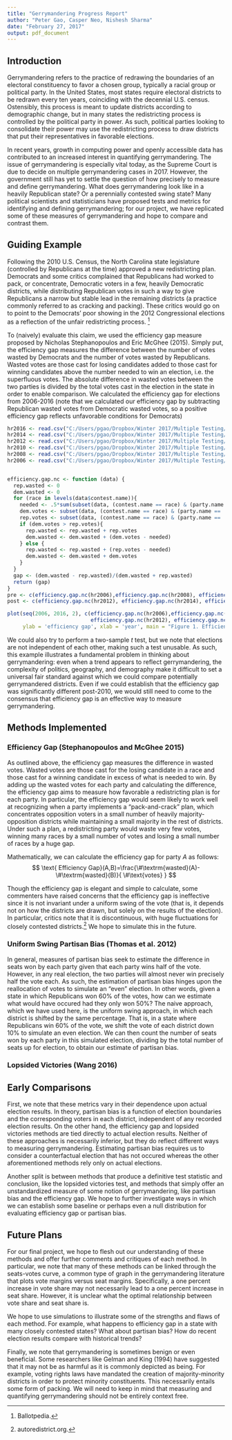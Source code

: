 ---
title: "Gerrymandering Progress Report"
author: "Peter Gao, Casper Neo, Nishesh Sharma"
date: "February 27, 2017"
output: pdf_document
---

## Introduction

Gerrymandering refers to the practice of redrawing the boundaries of an electoral constituency to favor a chosen group, typically a racial group or political party. In the United States, most states require electoral districts to be redrawn every ten years, coinciding with the decennial U.S. census. Ostensibly, this process is meant to update districts according to demographic change, but in many states the redistricting process is controlled by the political party in power. As such, political parties looking to consolidate their power may use the redistricting process to draw districts that put their representatives in favorable elections. 

In recent years, growth in computing power and openly accessible data has contributed to an increased interest in quantifying gerrymandering. The issue of gerrymandering is especially vital today, as the Supreme Court is due to decide on multiple gerrymandering cases in 2017. However, the government still has yet to settle the question of how precisely to measure and define gerrymandering. What does gerrymandering look like in a heavily Republican state? Or a perennially contested swing state? Many political scientists and statisticians have proposed tests and metrics for identifying and defining gerrymandering; for our project, we have replicated some of these measures of gerrymandering and hope to compare and contrast them.

## Guiding Example

Following the 2010 U.S. Census, the North Carolina state legislature (controlled by Republicans at the time) approved a new redistricting plan. Democrats and some critics complained that Republicans had worked to pack, or concentrate, Democratic voters in a few, heavily Democratic districts, while distributing Republican votes in such a way to give Republicans a narrow but stable lead in the remaining districts (a practice commonly referred to as cracking and packing). These critics would go on to point to the Democrats' poor showing in the 2012 Congressional elections as a reflection of the unfair redistricting process. [^1]

[^1]: Ballotpedia.

To (naively) evaluate this claim, we used the efficiency gap measure proposed by Nicholas Stephanopoulos and Eric McGhee (2015). Simply put, the efficiency gap measures the difference between the number of votes wasted by Democrats and the number of votes wasted by Republicans. Wasted votes are those cast for losing candidates added to those cast for winning candidates above the number needed to win an election, i.e. the superfluous votes. The absolute difference in wasted votes between the two parties is divided by the total votes cast in the election in the state in order to enable comparison. We calculated the efficiency gap for elections from 2006-2016 (note that we calculated our efficiency gap by subtracting Republican wasted votes from Democratic wasted votes, so a positive efficiency gap reflects unfavorable conditions for Democrats)

```{r, echo = F, cache = T, fig.height = 3.5}
hr2016 <- read.csv("C:/Users/pgao/Dropbox/Winter 2017/Multiple Testing/2016_NC_USHR_summary.csv")
hr2014 <- read.csv("C:/Users/pgao/Dropbox/Winter 2017/Multiple Testing/2014_NC_USHR_summary.csv")
hr2012 <- read.csv("C:/Users/pgao/Dropbox/Winter 2017/Multiple Testing/2012_NC_USHR_summary.csv")
hr2010 <- read.csv("C:/Users/pgao/Dropbox/Winter 2017/Multiple Testing/2010_NC_USHR_summary.csv")
hr2008 <- read.csv("C:/Users/pgao/Dropbox/Winter 2017/Multiple Testing/2008_NC_USHR_summary.csv")
hr2006 <- read.csv("C:/Users/pgao/Dropbox/Winter 2017/Multiple Testing/2006_NC_USHR_summary.csv")


efficiency.gap.nc <- function (data) {
  rep.wasted <- 0
  dem.wasted <- 0
  for (race in levels(data$contest.name)){
    needed <- .5*sum(subset(data, (contest.name == race) & (party.name == 'DEM' | party.name == 'REP'))$total.votes)
    dem.votes <- subset(data, (contest.name == race) & (party.name == 'DEM'))$total.votes
    rep.votes <- subset(data, (contest.name == race) & (party.name == 'REP'))$total.votes
    if (dem.votes > rep.votes){
      rep.wasted <- rep.wasted + rep.votes
      dem.wasted <- dem.wasted + (dem.votes - needed)
    } else {
      rep.wasted <- rep.wasted + (rep.votes - needed)
      dem.wasted <- dem.wasted + dem.votes
    }
  }
  gap <- (dem.wasted - rep.wasted)/(dem.wasted + rep.wasted)
  return (gap)
}
pre <- c(efficiency.gap.nc(hr2006),efficiency.gap.nc(hr2008), efficiency.gap.nc(hr2010))
post <- c(efficiency.gap.nc(hr2012), efficiency.gap.nc(hr2014), efficiency.gap.nc(hr2016))

plot(seq(2006, 2016, 2), c(efficiency.gap.nc(hr2006),efficiency.gap.nc(hr2008), efficiency.gap.nc(hr2010),
                           efficiency.gap.nc(hr2012), efficiency.gap.nc(hr2014), efficiency.gap.nc(hr2016)),
     ylab = 'efficiency gap', xlab = 'year', main = "Figure 1. Efficiency Gap (D - R) in NC Congressional Race")
```

We could also try to perform a two-sample $t$ test, but we note that elections are not independent of each other, making such a test unusable. As such, this example illustrates a fundamental problem in thinking about gerrymandering: even when a trend appears to reflect gerrymandering, the complexity of politics, geography, and demography make it difficult to set a universal fair standard against which we could compare potentially gerrymandered districts. Even if we could establish that the efficiency gap was significantly different post-2010, we would still need to come to the consensus that efficiency gap is an effective way to measure gerrymandering.

## Methods Implemented

### Efficiency Gap (Stephanopoulos and McGhee 2015)

As outlined above, the efficiency gap measures the difference in wasted votes. Wasted votes are those cast for the losing candidate in a race and those cast for a winning candidate in excess of what is needed to win. By adding up the wasted votes for each party and calculating the difference, the efficiency gap aims to measure how favorable a redistricting plan is for each party. In particular, the efficiency gap would seem likely to work well at recognizing when a party implements a "pack-and-crack" plan, which concentrates opposition voters in a small number of heavily majority-opposition districts while maintaining a small majority in the rest of districts. Under such a plan, a redistricting party would waste very few votes, winning many races by a small number of votes and losing a small number of races by a huge gap.

Mathematically, we can calculate the efficiency gap for party $A$ as follows: 
  $$
  \text{ Efficiency Gap}(A,B)=\frac{\#\textrm{wasted}(A)-\#\textrm{wasted}(B)}{
  \#\text{votes}
  }
  $$

Though the efficiency gap is elegant and simple to calculate, some commenters have raised concerns that the efficiency gap is ineffective since it is not invariant under a uniform swing of the vote (that is, it depends not on how the districts are drawn, but solely on the results of the election). In particular, critics note that it is discontinuous, with huge fluctuations for closely contested districts.[^2] We hope to simulate this in the future.

[^2]: autoredistrict.org. 

### Uniform Swing Partisan Bias (Thomas et al. 2012)

In general, measures of partisan bias seek to estimate the difference in seats won by each party given that each party wins half of the vote. However, in any real election, the two parties will almost never win precisely half the vote each. As such, the estimation of partisan bias hinges upon the reallocation of votes to simulate an "even" election. In other words, given a state in which Republicans won 60% of the votes, how can we estimate what would have occured had they only won 50%? The naive approach, which we have used here, is the uniform swing approach, in which each district is shifted by the same percentage. That is, in a state where Republicans win 60% of the vote, we shift the vote of each district down 10% to simulate an even election. We can then count the number of seats won by each party in this simulated election, dividing by the total number of seats up for election, to obtain our estimate of partisan bias.

### Lopsided Victories (Wang 2016)

## Early Comparisons

First, we note that these metrics vary in their dependence upon actual election results. In theory, partisan bias is a function of election boundaries and the corresponding voters in each district, independent of any recorded election results. On the other hand, the efficiency gap and lopsided victories methods are tied directly to actual election results. Neither of these approaches is necessarily inferior, but they do reflect different ways to measuring gerrymandering. Estimating partisan bias requires us to consider a counterfactual election that has not occured whereas the other aforementioned methods rely only on actual elections. 

Another split is between methods that produce a definitive test statistic and conclusion, like the lopsided victories test, and methods that simply offer an unstandardized measure of some notion of gerrymandering, like partisan bias and the efficiency gap. We hope to further investigate ways in which we can establish some baseline or perhaps even a null distribution for evaluating efficiency gap or partisan bias.

## Future Plans

For our final project, we hope to flesh out our understanding of these methods and offer further comments and critiques of each method. In particular, we note that many of these methods can be linked through the seats-votes curve, a common type of graph in the gerrymandering literature that plots vote margins versus seat margins. Specifically, a one percent increase in vote share may not necessarily lead to a one percent increase in seat share. However, it is unclear what the optimal relationship between vote share and seat share is. 

We hope to use simulations to illustrate some of the strengths and flaws of each method. For example, what happens to efficiency gap in a state with many closely contested states? What about partisan bias? How do recent election results compare with historical trends?

Finally, we note that gerrymandering is sometimes benign or even beneficial. Some researchers like Gelman and King (1994) have suggested that it may not be as harmful as it is commonly depicted as being. For example, voting rights laws have mandated the creation of majority-minority districts in order to protect minority constituents. This necessarily entails some form of packing. We will need to keep in mind that measuring and quantifying gerrymandering should not be entirely context free.